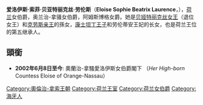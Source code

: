 
{{Infobox royalty|
| name            = 爱洛伊斯·索菲·贝亚特丽克丝·劳伦斯<br/>Eloise Sophie Beatrix Laurence
| image           = 
| caption         =
| spouse          =
| issue           =
| royal house     = [[奧蘭治-拿騷王朝|奧蘭治-拿騷]]
| father          = [[康士坦丁王子_(荷兰)|康士坦丁王子]]
| mother          = [[劳倫蒂王妃殿下|劳倫蒂王妃殿下]]
| birth_date  = {{birth date and age|2002|6|8}}
| birth_place  = {{NET}}[[海牙|海牙]]{{link-nl|巴魯科醫院|Ziekenhuis Bronovo}} 
| religion        = [[基督教|基督教]]（{{link-en|荷蘭歸正教會|Protestant Church in the Netherlands}}）
|}}
{{Dutch Royal Family}}
'''爱洛伊斯·索菲·贝亚特丽克丝·劳伦斯'''（'''Eloise Sophie Beatrix Laurence'''，{{bd|2002年|6月8日|catIdx=A}}），[[荷兰|荷兰]]女伯爵，奥兰治-拿骚女伯爵，阿姆斯博格女爵。她是[[荷兰贝娅特丽克丝女王|贝娅特丽克丝女王]]（退位女王）和[[克劳斯亲王_(荷兰)|克劳斯亲王]]的孫女，[[康士坦丁王子_(荷兰)|康士坦丁王子]]和劳伦蒂安王妃的长女，也是荷兰王位的第五继承人。

==頭銜==
* '''2002年6月8日{{spaced ndash}}至今''': 奧蘭治-拿騷愛洛伊斯女伯爵閣下 （''Her High-born '' Countess Eloise of Orange-Nassau）

{{s-start}}
{{s-hou|[[奧蘭治-拿騷王朝|奧蘭治-拿騷王朝]]|2002年|6月8日|||{{link-en|阿姆斯博格王朝|House of Amsberg}}}}
{{s-other|line}}
{{succession box |
 title={{link-en|荷蘭王位繼承順序|Line of succession to the Dutch throne}} |
 before=[[康士坦丁王子_(荷兰)|康士坦丁王子]] |
 after=[[克勞斯-卡西米爾_(奧蘭治-拿騷的阿姆斯博格伯爵)|克勞斯-卡西米爾伯爵]] |
 years=第5位}}
{{s-bef| before= [[克勞斯-卡西米爾_(奧蘭治-拿騷的阿姆斯博格伯爵)|克勞斯-卡西米爾伯爵]]}}
{{s-ttl | title=[[英國王位繼承順序|英國王位繼承順序]] |creation =從[[喬治二世_(大不列顛)|喬治二世]]的女兒{{link-en|安妮長公主 (奥兰治王妃)|Anne, Princess Royal and Princess of Orange|安妮}}獲得}}
{{s-aft| after= [[萊昂諾爾_(奧蘭治-拿騷的阿姆斯博格伯爵)|萊昂諾爾伯爵]]}}
{{s-end}}

{{DEFAULTSORT: Eloise}}
[[Category:奧倫治-拿索王朝|Category:奧倫治-拿索王朝]]
[[Category:荷兰王室|Category:荷兰王室]]
[[Category:荷兰女伯爵|Category:荷兰女伯爵]]
[[Category:海牙人|Category:海牙人]]
